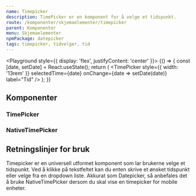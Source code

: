 ```yaml
---
name: Timepicker
description: TimePicker er en komponent for å velge et tidspunkt.
route: /komponenter/skjemaelementer/timepicker
parent: Komponenter
menu: Skjemaelementer
npmPackage: datepicker
tags: timepicker, tidvelger, tid
---
```



<PageHeader />

<Playground style={{ display: 'flex', justifyContent: 'center' }}>
  {() => {
    const [date, setDate] = React.useState();
    return (
      <TimePicker
        style={{ width: '13rem' }}
        selectedTime={date}
        onChange={date => setDate(date)}
        label="Tid"
      />
    );
  }}
</Playground>

## Komponenter

### TimePicker

<ImportStatement imports="TimePicker" />
<Props of={TimePicker} />

### NativeTimePicker

<ImportStatement imports="NativeTimePicker" />
<Props of={NativeTimePicker} />

## Retningslinjer for bruk

Timepicker er en universell utformet komponent som lar brukerne velge et tidspunkt. Ved å klikke på tekstfeltet kan du enten skrive et ønsket tidspunkt eller velge fra en dropdown liste. Akkurat som Datepicker, så anbefales det å bruke NativeTimePicker dersom du skal vise en timepicker for mobile enheter.
